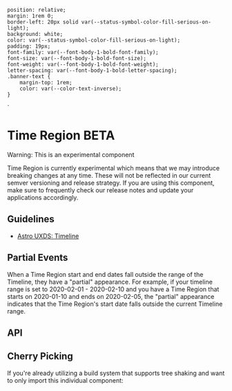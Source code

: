 
    position: relative;
    margin: 1rem 0;
    border-left: 20px solid var(--status-symbol-color-fill-serious-on-light);
    background: white;
    color: var(--status-symbol-color-fill-serious-on-light);
    padding: 19px;
    font-family: var(--font-body-1-bold-font-family);
    font-size: var(--font-body-1-bold-font-size);
    font-weight: var(--font-body-1-bold-font-weight);
    letter-spacing: var(--font-body-1-bold-letter-spacing);
    .banner-text {
        margin-top: 1rem;
        color: var(--color-text-inverse);
    }
`

<Meta of={TimeRegionStories} />

# Time Region <BetaTag>BETA</BetaTag>

<StyledDiv>
  <div>Warning: This is an experimental component</div>

  <p class="banner-text">
    Time Region is currently experimental which means that we may introduce breaking changes at any time.
    These will not be reflected in our current semver versioning and release strategy.
    If you are using this component, make sure to frequently check our release notes and update your
    applications accordingly.
  </p>
</StyledDiv>

## Guidelines

* [Astro UXDS: Timeline](http://www.astrouxds.com/components/timeline)

<Canvas of={TimeRegionStories.Default} />

<Canvas of={TimeRegionStories.Selected} />

## Partial Events

When a Time Region start and end dates fall outside the range of the Timeline, they have a "partial" appearance.
For example, if your timeline range is set to 2020-02-01 - 2020-02-10 and you have a Time Region that starts on 2020-01-10 and ends on 2020-02-05,
the "partial" appearance indicates that the Time Region's start date falls outside the current Timeline range.

<Canvas of={TimeRegionStories.Partial} />

<Canvas of={TimeRegionStories.AllVariants} />

## API

<Controls />

## Cherry Picking

If you're already utilizing a build system that supports tree shaking and want to only import this individual component:

```js
import { RuxTimeRegion } from '@astrouxds/astro-web-components/dist/components/rux-time-region'
customElements.define('rux-time-region', RuxTimeRegion)

// If using the status attribute
// import { RuxStatus } from '@astrouxds/astro-web-components/dist/components/rux-status'
// customElements.define('rux-status', RuxStatus)
```

